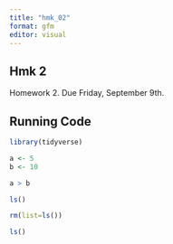 ```yaml
---
title: "hmk_02"
format: gfm
editor: visual
---
```


## Hmk 2

Homework 2. Due Friday, September 9th.

## Running Code

```r
library(tidyverse)

a <- 5
b <- 10

a > b

ls()

```

```r
rm(list=ls())

ls()
```
